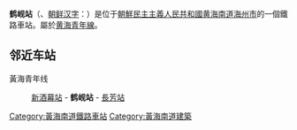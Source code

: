 {{expand|time=2015-03-01T09:23:26+00:00}}
{{unreferenced|time=2015-03-01T09:23:26+00:00}}
{{朝鮮半島車站資訊
|公司色 = blue
|文字色 = 
|站名 = 鶴峴站
|圖片 = 
|pxl = 
|圖片說明 =
|前一站 = [[新酒幕站|新酒幕]]
|前一站距離 = 6.8
|後一站距離 = 6.4
|後一站 = [[長芳站|長芳]]
|所屬路線 = [[黃海青年线|黃海青年线]]
|距離 = 64.6
|起點站 = [[沙里院青年站|沙里院青年站]]
|諺文 = 학현역
|朝鮮漢字 = 鶴峴驛
|文觀部式 = 
|馬-賴式 = Hakhyŏn-yŏk
|副站名 = 
|車站編號 = 
|停站路線數 = 
|所屬公司 = [[朝鮮民主主義人民共和國鐵道省|朝鮮民主主義人民共和國鐵道省]]
|所在地 =[[黃海南道|黃海南道]][[海州市|海州市]]
|車站構造 = 地面车站
|月台配置 = 
|啟用年月日 =
|廢站年月日 = 
|上下車人次 = 
|統計年度 = 
|轉車 = 
|備註 = 
|全寬備註 = 
}}

'''鹤岘站'''（{{lang-ko|'''학현역'''}}、[[朝鲜汉字|朝鲜汉字]]：{{lang|ko|鶴峴驛}}）是位于[[朝鮮民主主義人民共和國|朝鮮民主主義人民共和國]][[黄海南道|黄海南道]][[海州市|海州市]]的一個鐵路車站。屬於[[黄海青年線|黄海青年線]]。

==邻近车站==
黃海青年线
:[[新酒幕站|新酒幕站]] - '''鹤岘站''' - [[長芳站|長芳站]]

{{黃海青年線}}

{{朝鲜铁路小作品}}

[[Category:黃海南道鐵路車站|Category:黃海南道鐵路車站]]
[[Category:黃海南道建築|Category:黃海南道建築]]
